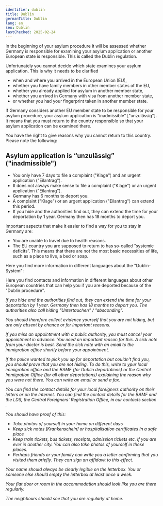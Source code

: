 ```yaml
---
identifier: dublin
title: Dublin
germanTitle: Dublin
lang: en
seo: Dublin
lastChecked: 2025-02-24
---
```


In the beginning of your asylum procedure it will be assessed whether Germany is responsible for examining your asylum application or another European state is responsible. This is called the Dublin regulation.

Unfortunately you cannot decide which state examines your asylum application. This is why it needs to be clarified

- when and where you arrived in the ️European Union (EU),
- whether you have family members in other member states of the EU,
- whether you already applied for asylum in another member state,
- whether you arrived in Germany with visa from another member state,
- or whether you had your fingerprint taken in another member state.

If Germany considers another EU member state to be responsible for your asylum procedure, your asylum application is “inadmissible” \["unzulässig"\]. It means that you must return to the country responsible so that your asylum application can be examined there.

You have the right to give reasons why you cannot return to this country. Please note the following:

## Asylum application is “unzulässig” ("inadmissible")

- You only have 7 days to file a complaint ("Klage") and an urgent application ("Eilantrag").
- It does not always make sense to file a complaint ("Klage") or an urgent application ("Eilantrag").
- Germany has 6 months to deport you.
- A complaint ("Klage") or an urgent application ("Eilantrag") can extend this period.
- If you hide and the authorities find out, they can extend the time for your deportation by 1 year. Germany then has 18 months to deport you.

<Block identifier="get-legal-advice" />

Important aspects that make it easier to find a way for you to stay in Germany are:

- You are unable to travel due to health reasons.
- The EU country you are supposed to return to has so-called “systemic deficits”. This means that there are not the most basic necessities of life, such as a place to live, a bed or soap.

Here you find more information in different languages about the "Dublin-System":

<ExternalShortLink identifier="fluechtlingsrat-brandenburg_dublin" />

Here you find contacts and information in different languages about other European countries that can help you if you are deported because of the "Dublin procedure".

<Address identifier="w2eu" />

If you hide and the authorities find out, they can extend the time for your deportation by 1 year. Germany then has 18 months to deport you.
The authorities also call hiding "Untertauchen" / "absconding".

You should therefore collect evidence yourself that you are not hiding, but are only absent by chance or for important reasons.

If you miss an appointment with a public authority, you must cancel your appointment in advance. You need an important reason for this. A sick note from your doctor is best. Send the sick note with an email to the immigration office shortly before your appointment.

If the police wanted to pick you up for deportation but couldn't find you, you should prove that you are not hiding. To do this, write to ypur local immigration office and the BAMF (for Dublin deportations) or the Central Immigration Office (for all other deportations) explaining the reason why you were not there. You can write an email or send a fax.

You can find the contact details for your local foreigners authority on their letters or on the Internet. You can find the contact details for the BAMF and the LDS, the Central Foreigners' Registration Office, in our <InternalShortLink identifier="contacts">contacts section</InternalShortLink> .

You should have proof of this:

- Take photos of yourself in your home on different days
- Keep sick notes \[Krankenschein\] or hospitalisation certificates in a safe place
- Keep train tickets, bus tickets, receipts, admission tickets etc. if you are ever in another city. You can also take photos of yourself in these places.
- Perhaps friends or your family can write you a letter confirming that you visited them briefly. They can sign an <InternalShortLink identifier="forms">affidavit</InternalShortLink> to this effect.

Your name should always be clearly legible on the letterbox. You or someone else should empty the letterbox at least once a week.

Your flat door or room in the accommodation should look like you are there regularly.

The neighbours should see that you are regularly at home.

